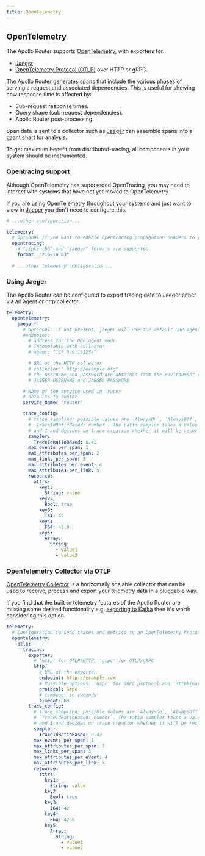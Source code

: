 ```yaml
---
title: OpenTelemetry
---
```


## OpenTelemetry

The Apollo Router supports [OpenTelemetry](https://opentelemetry.io/), with exporters for:
* [Jaeger](https://www.jaegertracing.io/)
* [OpenTelemetry Protocol (OTLP)](https://github.com/open-telemetry/opentelemetry-specification/blob/main/specification/protocol/otlp.md) over HTTP or gRPC.

The Apollo Router generates spans that include the various phases of serving a request and associated dependencies. 
This is useful for showing how response time is affected by:
* Sub-request response times.
* Query shape (sub-request dependencies).
* Apollo Router post-processing.

Span data is sent to a collector such as [Jaeger](https://www.jaegertracing.io/) can assemble spans into a gaant chart for analysis.

To get maximum benefit from distributed-tracing, all components in your system should be instrumented.

### Opentracing support
Although OpenTelemetry has superseded OpenTracing, you may need to interact with systems that have not yet moved to
OpenTelemetry. 

If you are using OpenTelemetry throughout your systems and just want to view in [Jaeger](https://www.jaegertracing.io/) 
you don't need to configure this.  

```yaml title="config.router.yaml" 
# ...other configuration...

telemetry:
  # Optional if you want to enable opentracing propagation headers to your subgraphs
  opentracing:
    # "zipkin_b3" and "jaeger" formats are supported
    format: "zipkin_b3"
   
  # ...other telemetry configuration...
```

### Using Jaeger
The Apollo Router can be configured to export tracing data to Jaeger either via an agent or http collector.

```yaml title="config.router.yaml"
telemetry:
  opentelemetry:
    jaeger:
      # Optional: if not present, jaeger will use the default UDP agent address
      #endpoint:
        # address for the UDP agent mode
        # incomptable with collector
        # agent: "127.0.0.1:1234"

        # URL of the HTTP collector
        # collector:" http://example.org"
        # the username and password are obtained from the environment variables
        # JAEGER_USERNAME and JAEGER_PASSWORD

      # Name of the service used in traces
      # defaults to router
      service_name: "router"

      trace_config:
        # trace sampling: possible values are `AlwaysOn`, `AlwaysOff`, or
        # `TraceIdRatioBased: number`. The ratio sampler takes a value between 0
        # and 1 and decides on trace creation whether it will be recorded.
        sampler:
          TraceIdRatioBased: 0.42
        max_events_per_span: 1
        max_attributes_per_span: 2
        max_links_per_span: 3
        max_attributes_per_event: 4
        max_attributes_per_link: 5
        resource:
          attrs:
            key1:
              String: value
            key2:
              Bool: true
            key3:
              I64: 42
            key4:
              F64: 42.0
            key5:
              Array:
                String:
                  - value1
                  - value2
```

### OpenTelemetry Collector via OTLP
[OpenTelemetry Collector](https://opentelemetry.io/docs/collector/) is a horizontally scalable collector that can be 
used to receive, process and export your telemetry data in a pluggable way. 

If you find that the built-in telemetry 
features of the Apollo Router are missing some desired functionality e.g. [exporting to Kafka](https://opentelemetry.io/docs/collector/configuration/#exporters)
then it's worth considering this option.

```yaml title="config.router.yaml"
telemetry:
  # Configuration to send traces and metrics to an OpenTelemetry Protocol compatible service
  opentelemetry:
    otlp:
      tracing:
        exporter:
          # 'http' for OTLP/HTTP, 'grpc' for OTLP/gRPC
          http:
            # URL of the exporter
            endpoint: http://example.com
            # Possible options: 'Grpc' for GRPC protocol and 'HttpBinary' for HTTP protocol with binary protobuf
            protocol: Grpc
            # timmeout in seconds
            timeout: 60
        trace_config:
          # trace sampling: possible values are `AlwaysOn`, `AlwaysOff`, or
          # `TraceIdRatioBased: number`. The ratio sampler takes a value between 0
          # and 1 and decides on trace creation whether it will be recorded.
          sampler:
            TraceIdRatioBased: 0.42
          max_events_per_span: 1
          max_attributes_per_span: 2
          max_links_per_span: 3
          max_attributes_per_event: 4
          max_attributes_per_link: 5
          resource:
            attrs:
              key1:
                String: value
              key2:
                Bool: true
              key3:
                I64: 42
              key4:
                F64: 42.0
              key5:
                Array:
                  String:
                    - value1
                    - value2
```
